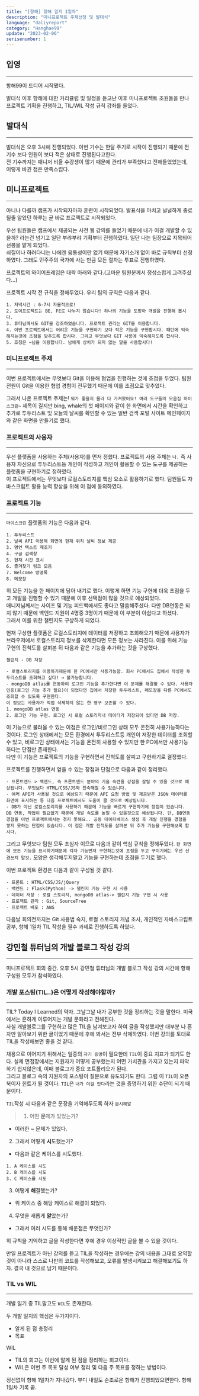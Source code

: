 ```yaml
---
title: "[항해] 항해 일지 1일차"
description: "미니프로젝트 주제선정 및 발대식"
language: "daliyreport"
category: "Hanghae99"
update: "2023-02-06"
serisenumber: 1
---
```

## 입영
---
항해99이 드디어 시작됐다.

발대식 이후 항해에 대한 커리큘럼 및 일정을 듣고난 이후 미니프로젝트 조원들을 만나 프로젝트 기획을 진행하고, TIL/WIL 작성 규칙 강좌를 들었다.

## 발대식
---
발대식은 오후 3시에 진행되었다.
이번 기수는 한달 주기로 시작이 진행되기 때문에 전 기수 보다 인원이 보다 적은 상태로 진행된다고한다.  
전 기수까지는 매니저 비율 수강생이 많기 때문에 관리가 부족했다고 전해들었었는데, 이렇게 바뀐 점은 만족스럽다.

## 미니프로젝트
---
아니나 다를까 캠프가 시작되자마자 훈련이 시작되었다.
발표식을 마치고 널널하게 종료될줄 알았던 하루는 곧 바로 프로젝트로 시작되었다.  

우선 팀원들은 캠프에서 제공되는 사전 웹 강의를 들었기 때문에 내가 이걸 개발할 수 있을까? 라는건 넘기고 일단 부랴부랴 기획부터 진행하였다. 일단 나는 팀장으로 지목되어 선봉을 맡게 되었다.  
쇠질이나 하러다니는 나에겐 융통성이란 없기 때문에 자기소개 없이 바로 규칙부터 선정하였다. 그래도 민주주의 국가에 사는 만큼 모든 절차는 투표로 진행하였다.  

프로젝트의 와이어프레임은 대략 아래와 같다.(고마운 팀원분께서 정성스럽게 그려주셨다...)

프로젝트 시작 전 규칙을 정해두었다. 우리 팀의 규칙은 다음과 같다.
```text
1. 저녁시간 : 6-7시 자율적으로!
2. 토이프로젝트는 BE, FE로 나누지 않습니다! 하나의 기능을 도맡아 개발을 진행해 봅시다.
3. 튜터님께서도 GIT을 강조하였습니다. 프로젝트 관리는 GIT을 이용합니다.
4. 이번 프로젝트에서는 어려운 기능을 구현하기 보다 작은 기능을 구현합시다. 패턴에 익숙해지는것에 초점을 맞추도록 합시다. 그리고 무엇보다 GIT 사용에 익숙해지도록 합시다.
5. 호칭은 ~님을 이용합니다. 남에게 상처가 되지 않는 말을 사용합시다!
```

### 미니프로젝트 주제
---
이번 프로젝트에서는 무엇보다 Git을 이용해 협업을 진행하는 것에 초점을 두었다. 팀원 전원이 Git을 이용한 협업 경험이 전무했기 때문에 이를 초점으로 맞추었다.  

그래서 나온 프로젝트 주제는! `뭐가 좋을지 몰라 다 가져왔어요! 여러 도구들의 모음집 마이스크린~` 제목이 길지만 bing, whale의 첫 페이지와 같이 한 화면에서 시간을 확인하고 추가로 투두리스트 및 오늘의 날씨를 확인할 수 있는 일반 검색 포털 사이트 메인페이지와 같은 화면을 만들기로 했다.

### 프로젝트의 사용자
---
우선 플랫폼을 사용하는 주체(사용자)를 먼저 정했다. 프로젝트의 사용 주체는 `나.` 즉 사용자 자신으로 투두리스트등 개인이 작성하고 개인이 활용할 수 있는 도구를 제공하는 플랫폼을 구현하기로 정하였다.  
이 프로젝트에서는 무엇보다 로컬스토리지를 핵심 요소로 활용하기로 했다. 팀원들도 자바스크립트 활용 능력 향상을 위해 이 점에 동의하였다.

### 프로젝트 기능
---
`마이스크린` 플랫폼의 기능은 다음과 같다.
```text
1. 투두리스트
2. 날씨 API 이용해 화면에 현재 위치 날씨 정보 제공
3. 명언 텍스트 제조기
4. 구글 검색창
5. 현재 시간 표시
6. 즐겨찾기 링크 모음
7. Welcome 방명록
8. 메모장
```
위 모든 기능을 한 페이지에 담아 내기로 했다. 이렇게 하면 기능 구현에 더욱 초점을 두고 개발을 진행할 수 있기 때문에 이후 선택점이 많을 것으로 예상되었다.  
매니저님께서는 사이즈 및 기능 피드백에서도 좋다고 말씀해주셨다. 다만 DB연동은 되지 않기 때문에 백엔드 지원이 4명중 3명이기 때문에 이 부분이 아쉽다고 하셨다.  
그래서 이를 위한 챌린지도 구상하게 되었다.  

현재 구상한 플랫폼은 로컬스토리지에 데이터를 저장하고 조회해오기 때문에 사용자가 브라우저에서 로컬스토리지 정보를 삭제한다면 모든 정보는 사라진다. 이를 위해 기능 구현의 진척도를 살펴본 뒤 다음과 같은 기능을 추가하는 것을 구상했다.
```text
챌린지 - DB 저장

- 로컬스토리지를 이용하기때문에 한 PC에서만 사용가능함. 회사 PC에서도 집에서 작성한 투두리스트를 조회하고 싶다! → 불가능합니다.
- mongoDB atlas를 연동하여 로그인 기능을 추가한다면 이 문제를 해결할 수 있다. 사용자 인증(로그인 기능 추가 필요)이 되었다면 집에서 저장한 투두리스트, 메모장을 다른 PC에서도 조회할 수 있도록 구현한다.
이 정보는 사용자가 직접 삭제하지 않는 한 영구 보존할 수 있다.
1. mongoDB atlas 연동
2. 로그인 기능 구현. 로그인 시 로컬 스토리지내 데이터가 저장되어 있다면 DB 저장.
```
이 기능으로 불러올 수 있는 이점은 로그인/비로그인 상태 모두 온전히 사용가능하다는 것이다. 로그인 상태에서는 모든 환경에서 투두리스트등 개인이 저장한 데이터를 조회할 수 있고, 비로그인 상태에서는 기능을 온전히 사용할 수 있지만 한 PC에서만 사용가능하다는 단점만 존재한다.  
다만 이 기능은 프로젝트의 기능을 구현하면서 진척도를 살피고 구현하기로 결정했다.  

프로젝트를 진행하면서 얻을 수 있는 장점과 단점으로 다음과 같이 정리했다.
```text
- 프론트엔드 > 백엔드, 즉 프론트엔드 분야의 기술 숙련을 강점을 살릴 수 있을 것으로 예상됩니다. 무엇보다 HTML/CSS/JS와 친숙해질 수 있습니다.
- 여러 API가 사용될 것으로 예상되기 때문에 API 요청 방법 및 제공받은 JSON 데이터를 화면에 표시하는 등 다음 프로젝트에서도 도움이 클 것으로 예상됩니다.
- DB가 아닌 로컬스토리지를 사용하기 때문에 기능을 빠르게 구현하기에 장점이 있습니다. DB 연동, 작업이 필요없기 때문에 개발 속도를 높일 수 있을것으로 예상됩니다. 단, DB연동 경험을 이번 프로젝트에서는 겪지 못해요.. 공동 데이터베이스 생성 후 개발 진행을 경험을 쌓지 못하는 단점이 있습니다. 이 점은 개발 진척도를 살펴본 뒤 추가 기능을 구현해보록 합시다.
```

그리고 무엇보다 팀원 모두 초심자 이므로 다음과 같이 핵심 규칙을 정해두었다. `한 화면에 모든 기능을 표시하기때문에 각자 기능먼저 구현하는것에 초점을 두고 꾸미기에는 우선 신경쓰지 말것.` 모양은 생각해두지말고 기능을 구현하는데 초점을 두기로 했다.

이번 프로젝트 환경은 다음과 같이 구성될 것 같다.
```text
- 프론트 : HTML/CSS/JS/jQuery
- 백엔드 : Flask(Python) -> 챌린지 기능 구현 시 사용
- 데이터 저장 : 로컬 스토리지, mongoDB atlas-> 챌린지 기능 구현 시 사용
- 프로젝트 관리 : Git, SourceTree
- 프로젝트 배포 : AWS
```

다음날 회의전까지는 Git 사용법 숙지, 로컬 스토리지 개념 조사, 개인적인 자바스크립트 공부, 항해 1일차 TIL 작성을 필수 과제로 진행하도록 하였다.

## 강민철 튜터님의 개발 블로그 작성 강의
---
미니프로젝트 회의 중간. 오후 5시 강민철 튜터님의 개발 블로그 작성 강의 시간에 항해 구성원 모두가 참석하였다.  

### 개발 포스팅(TIL..)은 어떻게 작성해야할까?
---
TIL? Today I Learned의 약자. 그날그날 내가 공부한 것을 정리하는 것을 말한다. 미국에서는 흔하게 이루어지는 개발 문화라고 전해진다.  
사실 개발블로그를 구현하고 많은 TIL을 남겨보고자 하여 글을 작성했지만 대부분 나 혼자만 알아보기 위한 글이었기 때문에 후에 봐서는 전부 삭제하였다. 이번 강의를 토대로 TIL을 작성해보면 좋을 것 같다.

채용으로 이어지기 위해서는 일종의 `자기 증명`이 필요한데 `TIL`이 중요 지표가 되기도 한다. 실제 면접장에서는 지원자가 어떻게 공부했는지 어떤 가치관을 가지고 있는지 파악하기 쉽지않은데, 이때 블로그가 중요 포트폴리오가 된다.  
그리고 블로그 속의 지원자의 포스팅이 질문으로 유도되기도 한다. 그럼 이 `TIL`이 오픈북이자 힌트가 될 것이다. `TIL`은 `내가 이걸 안다`라는 것을 증명하기 위한 수단이 되기 때문이다.

`TIL`작성 시 다음과 같은 문장을 기억해두도록 하자 `문시해알`

> 1. 어떤 **문**제가 있었는가?  
- 이러한 ~ 문제가 있었다.
2. 그래서 어떻게 **시**도했는가?  
- 다음과 같은 케이스를 시도했다.
```text
1. A 케이스를 시도
2. B 케이스를 시도
3. C 케이스를 시도
```
3. 어떻게 **해**결했는가?  
- 위 케이스 중 해당 케이스로 해결이 되었다.
4. 무엇을 새롭게 **알**았는가?  
- 그래서 여러 시도를 통해 배운점은 무엇인가?

위 규칙을 기억하고 글을 작성한다면 후에 경우 이상적인 글을 볼 수 있을 것이다.

만일 프로젝트가 아닌 강의를 듣고 TIL을 작성하는 경우에는 강의 내용을 그대로 요약할 것이 아니라 스스로 나만의 코드를 작성해보고, 오류를 발생시켜보고 해결해보기도 하자. 결국 내 것으로 남기 때문이다.

### TIL vs WIL
---
개발 일기 중 TIL말고도 `WIL`도 존재한다.

두 개발 일지의 핵심은 두가지이다.
- 알게 된 점 총정리
- 목표

WIL
- TIL의 회고는 이번에 알게 된 점을 정리하는 회고이다.
- WIL은 이번 주 목표 달성 여부 정리 및 다음 주 목표를 정하는 방법이다.

정신없이 항해 1일차가 지나갔다. 부디 내일도 순조로운 항해가 진행되었으면한다. 항해 1일차 기록 끝.